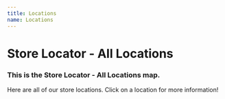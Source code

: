 ```yaml
---
title: Locations
name: Locations
---
```


# Store Locator - All Locations

### This is the Store Locator - All Locations map.

Here are all of our store locations. Click on a location for more information!
